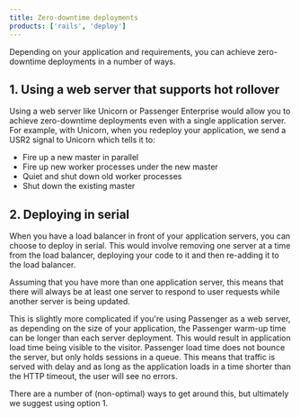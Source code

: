 ```yaml
---
title: Zero-downtime deployments
products: ['rails', 'deploy']
---
```


Depending on your application and requirements, you can achieve zero-downtime deployments in a number of ways.

## 1. Using a web server that supports hot rollover
Using a web server like Unicorn or Passenger Enterprise would allow you to achieve zero-downtime deployments even with a single application server. For example, with Unicorn, when you redeploy your application, we send a USR2 signal to Unicorn which tells it to:

* Fire up a new master in parallel
* Fire up new worker processes under the new master
* Quiet and shut down old worker processes
* Shut down the existing master

## 2. Deploying in serial

When you have a load balancer in front of your application servers, you can choose to deploy in serial. This would involve removing one server at a time from the load balancer, deploying your code to it and then re-adding it to the load balancer.

Assuming that you have more than one application server, this means that there will always be at least one server to respond to user requests while another server is being updated.

This is slightly more complicated if you're using Passenger as a web server, as depending on the size of your application, the Passenger warm-up time can be longer than each server deployment. This would result in application load time being visible to the visitor. Passenger load time does not bounce the server, but only holds sessions in a queue. This means that traffic is served with delay and as long as the application loads in a time shorter than the HTTP timeout, the user will see no errors.

There are a number of (non-optimal) ways to get around this, but ultimately we suggest using option 1.

